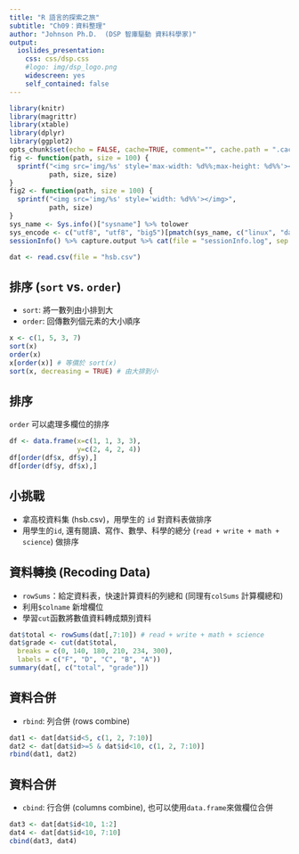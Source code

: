 ```yaml
---
title: "R 語言的探索之旅"
subtitle: "Ch09：資料整理"
author: "Johnson Ph.D.  (DSP 智庫驅動 資料科學家)"
output:
  ioslides_presentation:
    css: css/dsp.css
    #logo: img/dsp_logo.png
    widescreen: yes
    self_contained: false
---
```

```r
library(knitr)
library(magrittr)
library(xtable)
library(dplyr)
library(ggplot2)
opts_chunk$set(echo = FALSE, cache=TRUE, comment="", cache.path = ".cache-EDA/")
fig <- function(path, size = 100) {
  sprintf("<img src='img/%s' style='max-width: %d%%;max-height: %d%%'></img>", 
          path, size, size)
}
fig2 <- function(path, size = 100) {
  sprintf("<img src='img/%s' style='width: %d%%'></img>", 
          path, size)
}
sys_name <- Sys.info()["sysname"] %>% tolower
sys_encode <- c("utf8", "utf8", "big5")[pmatch(sys_name, c("linux", "darwin", "windows"))]
sessionInfo() %>% capture.output %>% cat(file = "sessionInfo.log", sep = "\n")
```
```r
dat <- read.csv(file = "hsb.csv")
```

## 排序 (`sort` vs. `order`) 
- `sort`: 將一數列由小排到大
- `order`: 回傳數列個元素的大小順序
```r
x <- c(1, 5, 3, 7)
sort(x)
order(x)
x[order(x)] # 等價於 sort(x)
sort(x, decreasing = TRUE) # 由大排到小
```

## 排序
`order` 可以處理多欄位的排序
```r
df <- data.frame(x=c(1, 1, 3, 3), 
                 y=c(2, 4, 2, 4))
df[order(df$x, df$y),]
df[order(df$y, df$x),]
```

## 小挑戰
- 拿高校資料集 (hsb.csv)，用學生的 `id` 對資料表做排序
- 用學生的`id`, 還有閱讀、寫作、數學、科學的總分 (`read + write + math + science`) 做排序

## 資料轉換 (Recoding Data)
- `rowSums`：給定資料表，快速計算資料的列總和 (同理有`colSums` 計算欄總和)
- 利用`$colname` 新增欄位
- 學習`cut`函數將數值資料轉成類別資料
```r
dat$total <- rowSums(dat[,7:10]) # read + write + math + science
dat$grade <- cut(dat$total,
  breaks = c(0, 140, 180, 210, 234, 300),
  labels = c("F", "D", "C", "B", "A"))
summary(dat[, c("total", "grade")])
```

## 資料合併
- `rbind`: 列合併 (rows combine)
```r
dat1 <- dat[dat$id<5, c(1, 2, 7:10)]
dat2 <- dat[dat$id>=5 & dat$id<10, c(1, 2, 7:10)]
rbind(dat1, dat2)
```

## 資料合併
- `cbind`: 行合併 (columns combine), 也可以使用`data.frame`來做欄位合併
```r
dat3 <- dat[dat$id<10, 1:2]
dat4 <- dat[dat$id<10, 7:10]
cbind(dat3, dat4)
```
